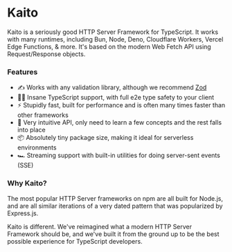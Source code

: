 
# Kaito

Kaito is a seriously good HTTP Server Framework for TypeScript. It works with many runtimes, including Bun, Node, Deno, Cloudflare Workers, Vercel Edge Functions, & more. It's based on the modern Web Fetch API using Request/Response objects.

### Features

- ✍ Works with any validation library, although we recommend [Zod](https://zod.dev/)
- 🧑‍💻 Insane TypeScript support, with full e2e type safety to your client
- ⚡ Stupidly fast, built for performance and is often many times faster than other frameworks
- 💨 Very intuitive API, only need to learn a few concepts and the rest falls into place
- 📦 Absolutely tiny package size, making it ideal for serverless environments
- 🏎️ Streaming support with built-in utilities for doing server-sent events (SSE)

### Why Kaito?

The most popular HTTP Server frameworks on npm are all built for Node.js, and are all similar iterations of a very dated pattern that was popularized by Express.js.

Kaito is different. We've reimagined what a modern HTTP Server Framework should be, and we've built it from the ground up to be the best possible experience for TypeScript developers.
